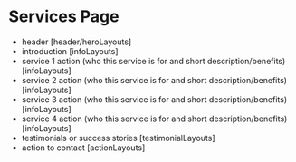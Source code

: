 

<Meta of={Stories} />

# Services Page

- header [header/heroLayouts]
- introduction [infoLayouts]
- service 1 action (who this service is for and short description/benefits) [infoLayouts]
- service 2 action (who this service is for and short description/benefits) [infoLayouts]
- service 3 action (who this service is for and short description/benefits) [infoLayouts]
- service 4 action (who this service is for and short description/benefits) [infoLayouts]
- testimonials or success stories [testimonialLayouts]
- action to contact [actionLayouts]

<Controls of={Stories.Default} />
<Canvas of={Stories.Default} sourceState="shown" withToolbar="true" />
